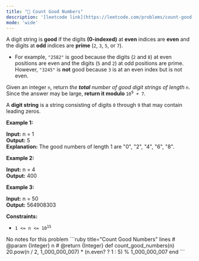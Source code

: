 ```yaml
---
title: "🧀 Count Good Numbers"
description: '[leetcode link](https://leetcode.com/problems/count-good-numbers/description/)'
mode: 'wide'
---
```

<Tabs>
  <Tab title="Question" icon="circle-question" iconType="regular">
    <Card>
      <p>A digit string is <strong>good</strong> if the digits <strong>(0-indexed)</strong> at <strong>even</strong> indices are <strong>even</strong> and the digits at <strong>odd</strong> indices are <strong>prime</strong> (<code>2</code>, <code>3</code>, <code>5</code>, or <code>7</code>).</p>  <ul>  <li>For example, <code>&quot;2582&quot;</code> is good because the digits (<code>2</code> and <code>8</code>) at even positions are even and the digits (<code>5</code> and <code>2</code>) at odd positions are prime. However, <code>&quot;3245&quot;</code> is <strong>not</strong> good because <code>3</code> is at an even index but is not even.</li> </ul>  <p>Given an integer <code>n</code>, return <em>the <strong>total</strong> number of good digit strings of length </em><code>n</code>. Since the answer may be large, <strong>return it modulo </strong><code>10<sup>9</sup> + 7</code>.</p>  <p>A <strong>digit string</strong> is a string consisting of digits <code>0</code> through <code>9</code> that may contain leading zeros.</p>   <p><strong class="example">Example 1:</strong></p>   <strong>Input:</strong> n = 1 <br/> <strong>Output:</strong> 5 <br/> <strong>Explanation:</strong> The good numbers of length 1 are &quot;0&quot;, &quot;2&quot;, &quot;4&quot;, &quot;6&quot;, &quot;8&quot;.   <p><strong class="example">Example 2:</strong></p>   <strong>Input:</strong> n = 4 <br/> <strong>Output:</strong> 400   <p><strong class="example">Example 3:</strong></p>   <strong>Input:</strong> n = 50 <br/> <strong>Output:</strong> 564908303    <p><strong>Constraints:</strong></p>  <ul>  <li><code>1 &lt;= n &lt;= 10<sup>15</sup></code></li> </ul> 
    </Card>
  </Tab>
  <Tab title="Solution" icon="lightbulb" iconType="regular" >
    <Card>
      No notes for this problem
</Card>
  <Expandable title="code">
    <CodeGroup dropdown>
```ruby title="Count Good Numbers" lines
# @param {Integer} n
# @return {Integer}
def count_good_numbers(n)
   20.pow(n / 2, 1_000_000_007) * (n.even? ? 1 : 5) % 1_000_000_007 
end
```
    </CodeGroup>
  </Expandable>
  </Tab>
</Tabs>